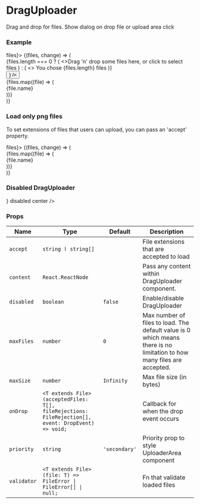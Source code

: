 
# DragUploader

Drag and drop for files. Show dialog on drop file or upload area click

### Example

<Playground>
  <StateEvent initial={[]} change={(files) => files}>
    {(files, change) => (
      <div style={{ display: 'flex' }}>
        <div style={{ minWidth: '600px', height: '300px', padding: '10px' }}>
          <DragUploader
            content={
              <FormBlock style={{ alignItems: 'center' }}>
                <div style={{ padding: '10px', textAlign: 'center' }}>
                  {files.length === 0 ? (
                    <>Drag 'n' drop some files here, or click to select files</>
                  ) : (
                    <> You chose {files.length} files</>
                  )}
                </div>
                <Button text="Upload files " priority="primary" />
              </FormBlock>
            }
          />
        </div>
        <div style={{ padding: '10px' }}>
          {files.map((file) => (
            <div key={file.name}>{file.name}</div>
          ))}
        </div>
      </div>
    )}
  </StateEvent>
</Playground>

### Load only png files

To set extensions of files that users can upload, you can pass an 'accept' property.

<Playground>
  <StateEvent initial={[]} change={(files) => files}>
    {(files, change) => (
      <div style={{ display: 'flex' }}>
        <div style={{ minWidth: '600px', height: '300px', padding: '10px' }}>
          <DragUploader
            content="You can upload only png images"
            onDrop={change}
            accept="image/png"
            center
          />
        </div>
        <div style={{ padding: '10px' }}>
          {files.map((file) => (
            <div key={file.name}>{file.name}</div>
          ))}
        </div>
      </div>
    )}
  </StateEvent>
</Playground>

### Disabled DragUploader

<Playground>
  <div style={{ minWidth: '600px', height: '300px', padding: '10px' }}>
    <DragUploader
      content={<Button text="Disabled button" priority="primary" disabled />}
      disabled
      center
    />
  </div>
</Playground>

### Props

| Name        | Type                                                                                               | Default       | Description                                                                                                            |
| ----------- | -------------------------------------------------------------------------------------------------- | ------------- | ---------------------------------------------------------------------------------------------------------------------- |
| `accept`    | `string ӏ string[]`                                                                                |               | File extensions that are accepted to load                                                                              |
| `content`   | `React.ReactNode`                                                                                  |               | Pass any content within DragUploader component.                                                                        |
| `disabled`  | `boolean`                                                                                          | `false`       | Enable/disable DragUploader                                                                                            |
| `maxFiles`  | `number`                                                                                           | `0`           | Max number of files to load. The default value is 0 which means there is no limitation to how many files are accepted. |
| `maxSize`   | `number`                                                                                           | `Infinity`    | Max file size (in bytes)                                                                                               |
| `onDrop`    | `<T extends File>(acceptedFiles: T[], fileRejections: FileRejection[], event: DropEvent) => void;` |               | Callback for when the drop event occurs                                                                                |
| `priority`  | `string`                                                                                           | `'secondary'` | Priority prop to style UploaderArea component                                                                          |
| `validator` | `<T extends File>(file: T) => FileError \| FileError[] \| null;`                                   |               | Fn that validate loaded files                                                                                          |
